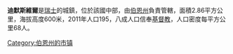 '''迪默斯維爾'''是[[瑞士|瑞士]]的城鎮，位於該國中部，由[[伯恩州|伯恩州]]負責管轄，面積2.86平方公里，海拔高度600米，2011年人口195，八成人口信奉[[基督教|基督教]]，人口密度每平方公里68人。

{{Switzerland-geo-stub}}
[[Category:伯恩州的市镇|Category:伯恩州的市镇]]